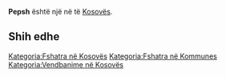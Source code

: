 {{Fshat në 
 | Emri                = Pepsh
 | EmriAlt                = 
 | NAME_SHORT_FORM=      
 | NAME_GENERIC=      
 | NAME_SORT_NAME_RO=      PEPSH
 | FULL_NAME_RO = Pepsh
 | FULL_NAME_ND_RO=Pepsh
 | SORT_NAME_RG=PEPSH
 | FULL_NAME_RG=Pepsh
 | FULL_NAME_ND_RG=Pepsh
 | SRP_NAME_SHORT_FORM=      
 | SRP_NAME_GENERIC=      
 | SRP_NAME_SORT_NAME_RO=      
 | SRP_FULL_NAME_RO = 
 | SRP_FULL_NAME_ND_RO=
 | SRP_SORT_NAME_RG=
 | SRP_FULL_NAME_RG=
 | SRP_FULL_NAME_ND_RG=
 | Emri (Rasa dhanore) = 
 | Figura              = 
 | Shteti              = Kosovo
 | Komuna              = 
 | Kodi postar         = 
 | Sipërfaqja          = 

 | Popullsia           = 

 | Regj. i popullsisë  = 
 | Dend. e popullsisë  = 
 | Faqja zyrtare       = 
 <!--- Koordinatat ----> 
 | Gjerësia            = 42.483333
 | Gjatësia            = 20.273056
 | Lartësia            = 
}}
'''Pepsh''' është një [[]] në [[]] të [[Kosovës]].

<!-- == Gjeografia == -->
<!-- == Historia == -->
<!-- == Demografia == -->
== Shih edhe ==
{{Komuna }}
{{Kosovo-Administrata-Cung}}

[[Kategoria:Fshatra në Kosovës]]
[[Kategoria:Fshatra në Kommunes ]]
[[Kategoria:Vendbanime në Kosovës]]